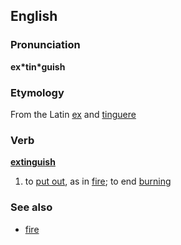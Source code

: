 ==English==
===Pronunciation===
'''ex*tin*guish'''
===Etymology===
From the Latin [[ex]] and [[tinguere]]
=== Verb ===
'''[[extinguish]]'''
#to [[put out]], as in [[fire]]; to end [[burning]]

===See also===
*[[fire]]